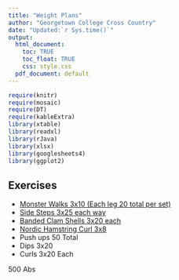 ```yaml
---
title: "Weight Plans"
author: "Georgetown College Cross Country"
date: "Updated:`r Sys.time()`"
output:
  html_document:
    toc: TRUE
    toc_float: TRUE
    css: style.css
  pdf_document: default
---
```



```r
require(knitr)
require(mosaic)
require(DT)
require(kableExtra)
library(xtable)
library(readxl)
library(rJava)
library(xlsx)
library(googlesheets4)
library(ggplot2)


```



## Exercises

- [Monster Walks 3x10 (Each leg 20 total per set)](https://www.youtube.com/watch?v=O_GEUdxQETA)
- [Side Steps 3x25 each way](https://www.youtube.com/watch?v=X0jsl2ZrXug)
- [Banded Clam Shells 3x20 each](https://www.youtube.com/watch?v=HeAkXWob2UU)
- [Nordic Hamstring Curl 3x8](https://www.youtube.com/watch?v=v_Egn_3CCsM)
- Push ups 50 Total
- Dips 3x20
- Curls 3x20 Each

500 Abs
